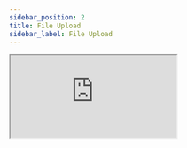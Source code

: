 ```yaml
---
sidebar_position: 2
title: File Upload
sidebar_label: File Upload
---
```


<iframe
  src="https://codesandbox.io/embed/bold-sky-37q5fc?fontsize=14&hidenavigation=1&theme=dark"
  style={{ width: "100%", height: "600px", border: 0, borderRadius: "4px", overflow: "hidden" }}
  title="Hyper Fetch File Upload"
  allow="accelerometer; ambient-light-sensor; camera; encrypted-media; geolocation; gyroscope; hid; microphone; midi; payment; usb; vr; xr-spatial-tracking"
  sandbox="allow-forms allow-modals allow-popups allow-presentation allow-same-origin allow-scripts"
/>

[![Edit Hyper Fetch Playground](https://codesandbox.io/static/img/play-codesandbox.svg)](https://codesandbox.io/embed/bold-sky-37q5fc?autoresize=1&fontsize=14&hidenavigation=1&theme=dark)
